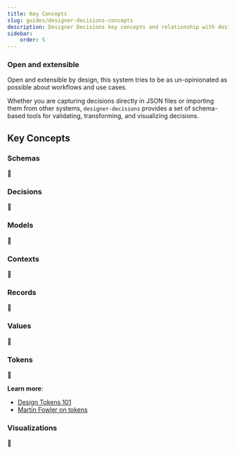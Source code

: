 ```yaml
---
title: Key Concepts
slug: guides/designer-decisions-concepts
description: Designer Decisions key concepts and relationship with design tools and styling stacks.
sidebar:
    order: 5
---
```



### Open and extensible

Open and extensible by design, this system tries to be as un-opinionated as possible
about workflows and use cases.

Whether you are capturing decisions directly in JSON files or importing them
from other systems, `designer-decisions` provides a set of schema-based tools for
validating, transforming, and visualizing decisions.

## Key Concepts

<CardGrid>
    <LinkCard title="Schemas" href="#schemas" description="" />
    <LinkCard title="Decisions" href="#decisions" description="" />
    <LinkCard title="Models" href="#models" description="" />
    <LinkCard title="Contexts" href="#contexts" description="" />
    <LinkCard title="Records" href="#records" description="" />
    <LinkCard title="Values" href="#values" description="" />
    <LinkCard title="Tokens" href="#tokens" description="" />
    <LinkCard title="Visualizations" href="#visualizations" description="" />
</CardGrid>

### Schemas

🚧

### Decisions

🚧

### Models

🚧

### Contexts

🚧

### Records

🚧

### Values

🚧

### Tokens

🚧

**Learn more**:

-   [Design Tokens 101](https://designstrategy.guide/design-management/design-tokens-101/)
-   [Martin Fowler on tokens](https://shorturl.at/M63TR)

### Visualizations

🚧
